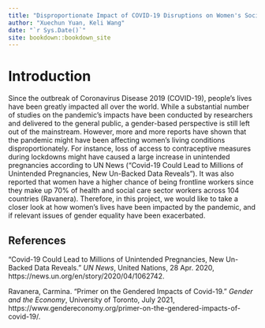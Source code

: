 ```yaml
--- 
title: "Disproportionate Impact of COVID-19 Disruptions on Women's Socioeconomic and Living Conditions"
author: "Xuechun Yuan, Keli Wang"
date: "`r Sys.Date()`"
site: bookdown::bookdown_site
---
```


# Introduction

Since the outbreak of Coronavirus Disease 2019 (COVID-19), people's lives have been greatly impacted all over the world. While a substantial number of studies on the pandemic’s impacts have been conducted by researchers and delivered to the general public, a gender-based perspective is still left out of the mainstream. However, more and more reports have shown that the pandemic might have been affecting women’s living conditions disproportionately. For instance, loss of access to contraceptive measures during lockdowns might have caused a large increase in unintended pregnancies according to UN News ("Covid-19 Could Lead to Millions of Unintended Pregnancies, New Un-Backed Data Reveals"). It was also reported that women have a higher chance of being frontline workers since they make up 70% of health and social care sector workers across 104 countries (Ravanera). Therefore, in this project, we would like to take a closer look at how women’s lives have been impacted by the pandemic, and if relevant issues of gender equality have been exacerbated.

## References

"Covid-19 Could Lead to Millions of Unintended Pregnancies, New Un-Backed Data Reveals." *UN News*, United Nations, 28 Apr. 2020, https://news.un.org/en/story/2020/04/1062742. 

Ravanera, Carmina. "Primer on the Gendered Impacts of Covid-19." *Gender and the Economy*, University of Toronto, July 2021, https://www.gendereconomy.org/primer-on-the-gendered-impacts-of-covid-19/. 

